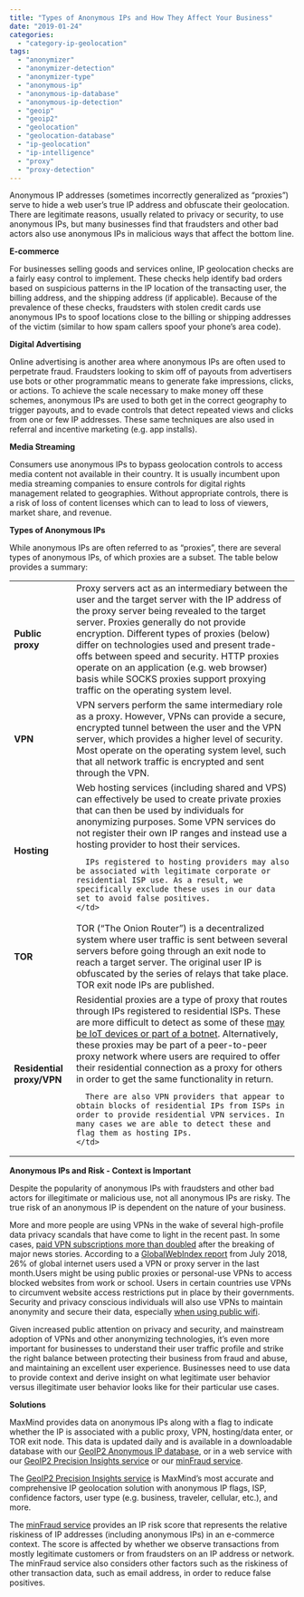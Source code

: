 ```yaml
---
title: "Types of Anonymous IPs and How They Affect Your Business"
date: "2019-01-24"
categories:
  - "category-ip-geolocation"
tags:
  - "anonymizer"
  - "anonymizer-detection"
  - "anonymizer-type"
  - "anonymous-ip"
  - "anonymous-ip-database"
  - "anonymous-ip-detection"
  - "geoip"
  - "geoip2"
  - "geolocation"
  - "geolocation-database"
  - "ip-geolocation"
  - "ip-intelligence"
  - "proxy"
  - "proxy-detection"
---
```


Anonymous IP addresses (sometimes incorrectly generalized as “proxies”) serve to hide a web user’s true IP address and obfuscate their geolocation. There are legitimate reasons, usually related to privacy or security, to use anonymous IPs, but many businesses find that fraudsters and other bad actors also use anonymous IPs in malicious ways that affect the bottom line.

**E-commerce**

For businesses selling goods and services online, IP geolocation checks are a fairly easy control to implement. These checks help identify bad orders based on suspicious patterns in the IP location of the transacting user, the billing address, and the shipping address (if applicable). Because of the prevalence of these checks, fraudsters with stolen credit cards use anonymous IPs to spoof locations close to the billing or shipping addresses of the victim (similar to how spam callers spoof your phone’s area code).

**Digital Advertising**

Online advertising is another area where anonymous IPs are often used to perpetrate fraud. Fraudsters looking to skim off of payouts from advertisers use bots or other programmatic means to generate fake impressions, clicks, or actions. To achieve the scale necessary to make money off these schemes, anonymous IPs are used to both get in the correct geography to trigger payouts, and to evade controls that detect repeated views and clicks from one or few IP addresses. These same techniques are also used in referral and incentive marketing (e.g. app installs).

**Media Streaming**

Consumers use anonymous IPs to bypass geolocation controls to access media content not available in their country. It is usually incumbent upon media streaming companies to ensure controls for digital rights management related to geographies. Without appropriate controls, there is a risk of loss of content licenses which can to lead to loss of viewers, market share, and revenue.

**Types of Anonymous IPs**

While anonymous IPs are often referred to as “proxies”, there are several types of anonymous IPs, of which proxies are a subset. The table below provides a summary:

<table>
  <tr>
    <td>
      <strong>Public proxy</strong>
    </td>
    <td>
      Proxy servers act as an intermediary between the user and the target server with the IP address of the proxy server being revealed to the target server. Proxies generally do not provide encryption. Different types of proxies (below) differ on technologies used and present trade-offs between speed and security. HTTP proxies operate on an application (e.g. web browser) basis while SOCKS proxies support proxying traffic on the operating system level.
    </td>
  </tr>
  <tr>
    <td>
      <strong>VPN</strong>
    </td>
    <td>
      VPN servers perform the same intermediary role as a proxy. However, VPNs can provide a secure, encrypted tunnel between the user and the VPN server, which provides a higher level of security. Most operate on the operating system level, such that all network traffic is encrypted and sent through the VPN.
    </td>
  </tr>
  <tr>
    <td>
      <strong>Hosting</strong>
    </td>
    <td>
      Web hosting services (including shared and VPS) can effectively be used to create private proxies that can then be used by individuals for anonymizing purposes. Some VPN services do not register their own IP ranges and instead use a hosting provider to host their services.

      IPs registered to hosting providers may also be associated with legitimate corporate or residential ISP use. As a result, we specifically exclude these uses in our data set to avoid false positives.
    </td>
  </tr>
  <tr>
    <td>
      <strong>TOR</strong>
    </td>
    <td>
      TOR (“The Onion Router”) is a decentralized system where user traffic is sent between several servers before going through an exit node to reach a target server. The original user IP is obfuscated by the series of relays that take place. TOR exit node IPs are published.
    </td>
  </tr>
  <tr>
    <td>
      <strong>Residential proxy/VPN</strong>
    </td>
    <td>
      Residential proxies are a type of proxy that routes through IPs registered to residential ISPs. These are more difficult to detect as some of these <a href="https://medium.com/@xianghangmi/resident-evil-understanding-residential-ip-proxy-as-a-dark-service-dea9010a0e29">may be IoT devices or part of a botnet</a>. Alternatively, these proxies may be part of a peer-to-peer proxy network where users are required to offer their residential connection as a proxy for others in order to get the same functionality in return.

      There are also VPN providers that appear to obtain blocks of residential IPs from ISPs in order to provide residential VPN services. In many cases we are able to detect these and flag them as hosting IPs.
    </td>
  </tr>
</table>

**Anonymous IPs and Risk - Context is Important**

Despite the popularity of anonymous IPs with fraudsters and other bad actors for illegitimate or malicious use, not all anonymous IPs are risky. The true risk of an anonymous IP is dependent on the nature of your business.

More and more people are using VPNs in the wake of several high-profile data privacy scandals that have come to light in the recent past. In some cases, [paid VPN subscriptions more than doubled](https://digiday.com/marketing/net-neutrality-privacy-scandals-increasing-vpn-use/) after the breaking of major news stories. According to a [GlobalWebIndex report](https://blog.globalwebindex.com/chart-of-the-day/vpn-usage-2018/) from July 2018, 26% of global internet users used a VPN or proxy server in the last month.Users might be using public proxies or personal-use VPNs to access blocked websites from work or school. Users in certain countries use VPNs to circumvent website access restrictions put in place by their governments. Security and privacy conscious individuals will also use VPNs to maintain anonymity and secure their data, especially [when using public wifi](https://www.techradar.com/news/public-wi-fi-and-why-you-need-a-vpn).

Given increased public attention on privacy and security, and mainstream adoption of VPNs and other anonymizing technologies, it’s even more important for businesses to understand their user traffic profile and strike the right balance between protecting their business from fraud and abuse, and maintaining an excellent user experience. Businesses need to use data to provide context and derive insight on what legitimate user behavior versus illegitimate user behavior looks like for their particular use cases.

**Solutions**

MaxMind provides data on anonymous IPs along with a flag to indicate whether the IP is associated with a public proxy, VPN, hosting/data enter, or TOR exit node. This data is updated daily and is available in a downloadable database with our [GeoIP2 Anonymous IP database](https://www.maxmind.com/en/solutions/geoip2-enterprise-product-suite/anonymous-ip-database?utm_source=blog&utm_campaign=anon-types), or in a web service with our [GeoIP2 Precision Insights service](https://www.maxmind.com/en/geoip2-precision-insights?utm_source=blog&utm_campaign=anon-types) or our [minFraud service](https://www.maxmind.com/en/solutions/minfraud-services?utm_source=blog&utm_campaign=anon-types).

The [GeoIP2 Precision Insights service](https://www.maxmind.com/en/geoip2-precision-insights?utm_source=blog&utm_campaign=anon-types) is MaxMind’s most accurate and comprehensive IP geolocation solution with anonymous IP flags, ISP, confidence factors, user type (e.g. business, traveler, cellular, etc.), and more.

The [minFraud service](https://www.maxmind.com/en/solutions/minfraud-services?utm_source=blog&utm_campaign=anon-types) provides an IP risk score that represents the relative riskiness of IP addresses (including anonymous IPs) in an e-commerce context. The score is affected by whether we observe transactions from mostly legitimate customers or from fraudsters on an IP address or network. The minFraud service also considers other factors such as the riskiness of other transaction data, such as email address, in order to reduce false positives.

